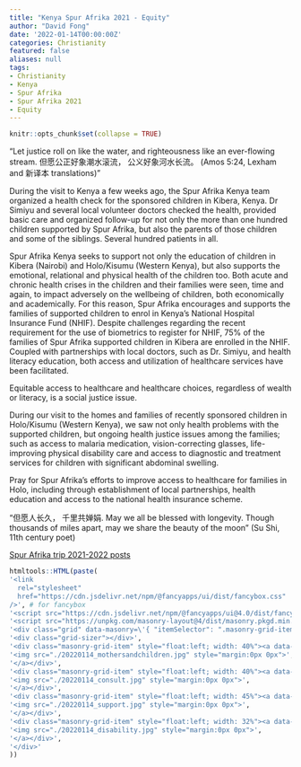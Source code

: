 ```yaml
---
title: "Kenya Spur Afrika 2021 - Equity"
author: "David Fong"
date: '2022-01-14T00:00:00Z'
categories: Christianity
featured: false
aliases: null
tags:
- Christianity
- Kenya
- Spur Afrika
- Spur Afrika 2021
- Equity
---
```


```r
knitr::opts_chunk$set(collapse = TRUE)
```

"Let justice roll on like the water, and righteousness like an ever-flowing stream. 但愿公正好象潮水滚流， 公义好象河水长流。
(Amos 5:24, Lexham and 新译本 translations)"

During the visit to Kenya a few weeks ago, the Spur Afrika Kenya team organized a health check for the sponsored children in Kibera, Kenya. Dr Simiyu and several local volunteer doctors checked the health, provided basic care and organized follow-up for not only the more than one hundred children supported by Spur Afrika, but also the parents of those children and some of the siblings. Several hundred patients in all.

Spur Afrika Kenya seeks to support not only the education of children in Kibera (Nairobi) and Holo/Kisumu (Western Kenya), but also supports the emotional, relational and physical health of the children too. Both acute and chronic health crises in the children and their families were seen, time and again, to impact adversely on the wellbeing of children, both economically and academically. For this reason, Spur Afrika encourages and supports the families of supported children to enrol in Kenya's National Hospital Insurance Fund (NHIF). Despite challenges regarding the recent requirement for the use of biometrics to register for NHIF, 75% of the families of Spur Afrika supported children in Kibera are enrolled in the NHIF. Coupled with partnerships with local doctors, such as Dr. Simiyu, and health literacy education, both access and utilization of healthcare services have been facilitated.

Equitable access to healthcare and healthcare choices, regardless of wealth or literacy, is a social justice issue.

During our visit to the homes and families of recently sponsored children in Holo/Kisumu (Western Kenya), we saw not only health problems with the supported children, but ongoing health justice issues among the families; such as access to malaria medication, vision-correcting glasses, life-improving physical disability care and access to diagnostic and treatment services for children with significant abdominal swelling.

Pray for Spur Afrika's efforts to improve access to healthcare for families in Holo, including through establishment of local partnerships, health education and access to the national health insurance scheme.

“但愿人长久， 千里共婵娟. May we all be blessed with longevity. Though thousands of miles apart, may we share the beauty of the moon” (Su Shi, 11th century poet)

[Spur Afrika trip 2021-2022 posts](/spurafrika2021/)

```r
htmltools::HTML(paste(
'<link
  rel="stylesheet"
  href="https://cdn.jsdelivr.net/npm/@fancyapps/ui/dist/fancybox.css"
/>', # for fancybox
'<script src="https://cdn.jsdelivr.net/npm/@fancyapps/ui@4.0/dist/fancybox.umd.js"></script>', # for fancybox
'<script src="https://unpkg.com/masonry-layout@4/dist/masonry.pkgd.min.js"></script>', # for masonry
'<div class="grid" data-masonry=\'{ "itemSelector": ".masonry-grid-item", "columnWidth": 60, "percentPosition": "true", "gutter": 0}\' >',
'<div class="grid-sizer"></div>',
'<div class="masonry-grid-item" style="float:left; width: 40%"><a data-fancybox="gallery" href="./20220114_mothersandchildren.jpg">',
'<img src="./20220114_mothersandchildren.jpg" style="margin:0px 0px">', # default CSS top/bottom margin is not zero
'</a></div>',
'<div class="masonry-grid-item" style="float:left; width: 40%"><a data-fancybox="gallery" href="./20220114_consult.jpg">',
'<img src="./20220114_consult.jpg" style="margin:0px 0px">',
'</a></div>',
'<div class="masonry-grid-item" style="float:left; width: 45%"><a data-fancybox="gallery" href="./20220114_support.jpg">', 
'<img src="./20220114_support.jpg" style="margin:0px 0px">',
'</a></div>',
'<div class="masonry-grid-item" style="float:left; width: 32%"><a data-fancybox="gallery" href="./20220114_disability.jpg">',
'<img src="./20220114_disability.jpg" style="margin:0px 0px">',
'</a></div>',
'</div>'
))
```
